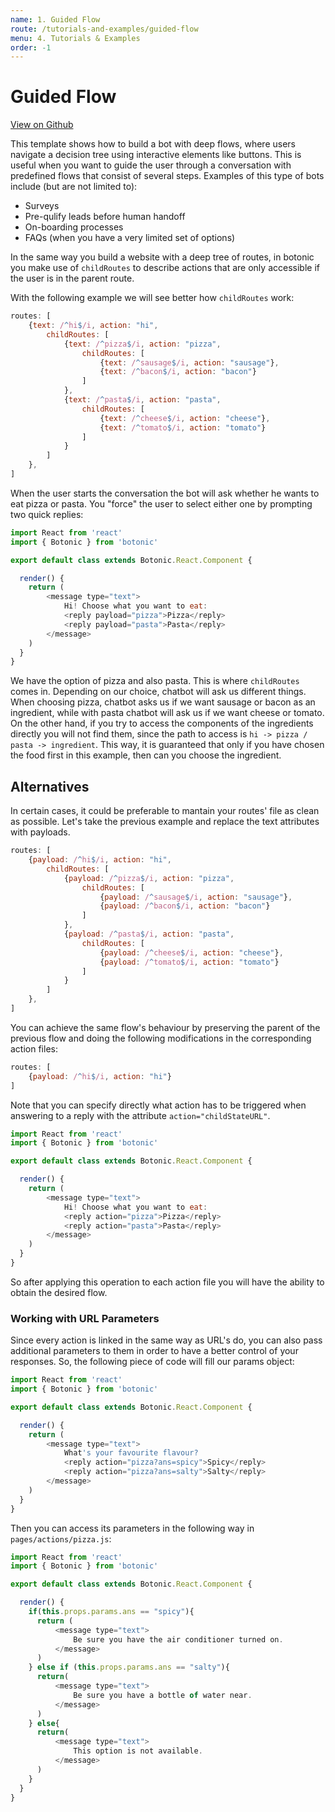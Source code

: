 ```yaml
---
name: 1. Guided Flow
route: /tutorials-and-examples/guided-flow
menu: 4. Tutorials & Examples
order: -1
---
```


# Guided Flow

[View on Github](https://github.com/hubtype/botonic/tree/master/templates/childs)

This template shows how to build a bot with deep flows, where users navigate a decision tree using interactive elements like buttons. This is useful when you want to guide the user through a conversation with predefined flows that consist of several steps. Examples of this type of bots include (but are not limited to):

* Surveys
* Pre-qulify leads before human handoff
* On-boarding processes
* FAQs (when you have a very limited set of options)

In the same way you build a website with a deep tree of routes, in botonic you make use of `childRoutes` to describe actions that are only accessible if the user is in the parent route.

With the following example we will see better how `childRoutes` work:

```javascript
routes: [
    {text: /^hi$/i, action: "hi",
        childRoutes: [
            {text: /^pizza$/i, action: "pizza", 
                childRoutes: [
                    {text: /^sausage$/i, action: "sausage"},
                    {text: /^bacon$/i, action: "bacon"}
                ]
            },
            {text: /^pasta$/i, action: "pasta", 
                childRoutes: [
                    {text: /^cheese$/i, action: "cheese"},
                    {text: /^tomato$/i, action: "tomato"}
                ]
            }
        ]
    },
] 
```

When the user starts the conversation the bot will ask whether he wants to eat pizza or pasta. You "force" the user to select either one by prompting two quick replies:

```javascript
import React from 'react'
import { Botonic } from 'botonic'

export default class extends Botonic.React.Component {

  render() {
    return (
        <message type="text">
            Hi! Choose what you want to eat:
            <reply payload="pizza">Pizza</reply>
            <reply payload="pasta">Pasta</reply>
        </message>
    )
  }
}
```

We have the option of pizza and also pasta. This is where `childRoutes` comes in. Depending on our choice, chatbot will ask us different things. When choosing pizza, chatbot asks us if we want sausage or bacon as an ingredient, while with pasta chatbot will ask us if we want cheese or tomato. On the other hand, if you try to access the components of the ingredients directly you will not find them, since the path to access is `hi -> pizza / pasta -> ingredient`. This way, it is guaranteed that only if you have chosen the food first in this example, then can you choose the ingredient.

## Alternatives

In certain cases, it could be preferable to mantain your routes' file as clean as possible. Let's take the previous example and replace the text attributes with payloads.

```javascript
routes: [
    {payload: /^hi$/i, action: "hi",
        childRoutes: [
            {payload: /^pizza$/i, action: "pizza", 
                childRoutes: [
                    {payload: /^sausage$/i, action: "sausage"},
                    {payload: /^bacon$/i, action: "bacon"}
                ]
            },
            {payload: /^pasta$/i, action: "pasta", 
                childRoutes: [
                    {payload: /^cheese$/i, action: "cheese"},
                    {payload: /^tomato$/i, action: "tomato"}
                ]
            }
        ]
    },
] 
```

You can achieve the same flow's behaviour by preserving the parent of the previous flow and doing the following modifications in the corresponding action files:


```javascript
routes: [
    {payload: /^hi$/i, action: "hi"}
] 
```

Note that you can specify directly what action has to be triggered when answering to a reply with the attribute `action="childStateURL"`. 


```javascript
import React from 'react'
import { Botonic } from 'botonic'

export default class extends Botonic.React.Component {

  render() {
    return (
        <message type="text">
            Hi! Choose what you want to eat:
            <reply action="pizza">Pizza</reply>
            <reply action="pasta">Pasta</reply>
        </message>
    )
  }
}
```

So after applying this operation to each action file you will have the ability to obtain the desired flow.

### Working with URL Parameters

Since every action is linked in the same way as URL's do, you can also pass additional parameters to them in order to have a better control of your responses. So, the following piece of code will fill our params object:

```javascript
import React from 'react'
import { Botonic } from 'botonic'

export default class extends Botonic.React.Component {

  render() {
    return (
        <message type="text">
            What's your favourite flavour?
            <reply action="pizza?ans=spicy">Spicy</reply>
            <reply action="pizza?ans=salty">Salty</reply>
        </message>
    )
  }
}
```

Then you can access its parameters in the following way in `pages/actions/pizza.js`:

```javascript
import React from 'react'
import { Botonic } from 'botonic'

export default class extends Botonic.React.Component {

  render() {
    if(this.props.params.ans == "spicy"){
      return (
          <message type="text">
              Be sure you have the air conditioner turned on.
          </message>
      )     
    } else if (this.props.params.ans == "salty"){
      return(
          <message type="text">
              Be sure you have a bottle of water near.
          </message>
      )
    } else{
      return(
          <message type="text">
              This option is not available.
          </message>
      )
    }
  }
}
```




